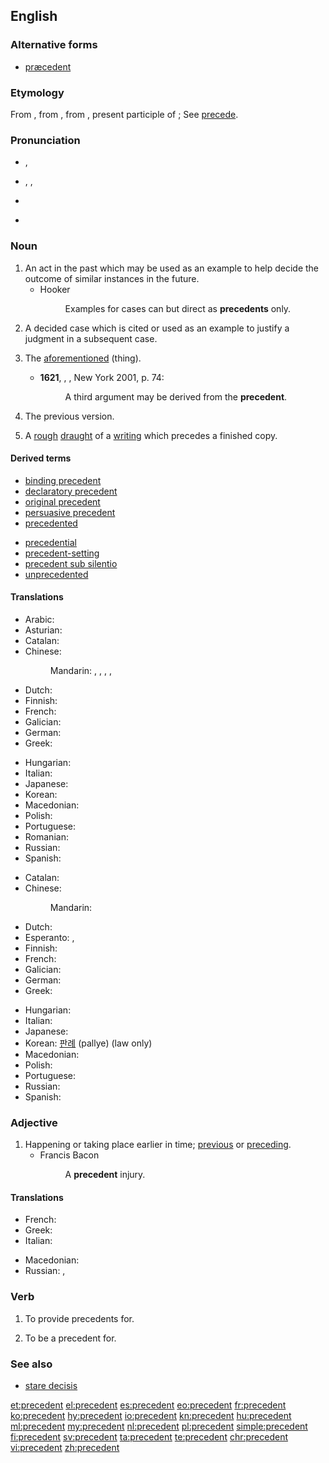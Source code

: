 ==English==
{{wikipedia}}

===Alternative forms===
* [[præcedent]] {{qualifier|archaic}}

===Etymology===
From {{etyl|enm|en}}, from {{etyl|fro|en}}, from {{etyl|la|en}} {{term|praecēdēns|lang=la}}, present participle of {{term|praecedo|praecēdere|lang=la|to precede}}; See [[precede]].

===Pronunciation===
* {{a|UK|adjective}} {{IPA|/pɹiˈsiː.dənt/}}, {{X-SAMPA|/pr\i"si:.d@nt/}}
* {{a|UK|US|noun}} {{enPR|prĕs'ĭ-dənt}}, {{IPA|/ˈpɹɛs.ɪ.dənt/}}, {{X-SAMPA|/"pr\Es.I.d@nt/}}
* {{audio|en-us-precedent.ogg|Audio (US)}}
* {{a|Aus|noun}} {{IPA|/ˈpɹi.sɪ.dənt/}} {{rfp|lang=en|check the Australian pronunciation; I transcribed it from actual speech. -sche. Also, I think the adj. is not pronounced as the noun in the US, DCDuring}}

===Noun===
{{en-noun}}

# An act in the past which may be used as an example to help decide the outcome of similar instances in the future.
#* Hooker
#*: Examples for cases can but direct as '''precedents''' only.
# {{context|legal|lang=en}} A decided case which is cited or used as an example to justify a judgment in a subsequent case.
# {{rfd-sense}} {{context|obsolete|with definite article|lang=en}} The [[aforementioned]] (thing).
#* '''1621''', {{w|Robert Burton}}, ''{{w|The Anatomy of Melancholy}}'', New York 2001, p. 74:
#*: A third argument may be derived from the '''precedent'''.
# {{rfd-sense}} The previous version.
# {{context|obsolete|lang=en}} A [[rough]] [[draught]] of a [[writing]] which precedes a finished copy.
#: {{rfquotek|Shakespeare}}

====Derived terms====
{{rel-top|terms derived from precedent ''(noun)''}}
* [[binding precedent]]
* [[declaratory precedent]]
* [[original precedent]]
* [[persuasive precedent]]
* [[precedented]]
{{rel-mid}}
* [[precedential]]
* [[precedent-setting]]
* [[precedent sub silentio]]
* [[unprecedented]]
{{rel-bottom}}

====Translations====
{{trans-top|past act used as example}}
* Arabic: {{t|ar|سابقة|sc=Arab}}
* Asturian: {{t|ast|precedente|m}}
* Catalan: {{t|ca|precedent|m}}
* Chinese:
*: Mandarin: {{t|cmn|實例|sc=Hani}}, {{t+|cmn|实例|tr=shílì|sc=Hani}}, {{t+|cmn|範例|sc=Hani}}, {{t+|cmn|范例|tr=fànlì|sc=Hani}}, {{t+|cmn|事例|tr=shìlì|sc=Hani}}
* Dutch: {{t+|nl|precedent}}
* Finnish: {{t+|fi|ennakkotapaus}}
* French: {{t+|fr|précédent}}
* Galician: {{t|gl|precedente|m}}
* German: {{t|de|Präzedens|n}}
* Greek: {{t+|el|προηγούμενο|n|tr=prοigoúmeno}}
{{trans-mid}}
* Hungarian: {{t+|hu|precedens}}
* Italian: {{t+|it|precedente|m}}
* Japanese: {{t|ja|先例|tr=senrei}}
* Korean: {{t+|ko|사례|tr=sarye|sc=Hang}}
* Macedonian: {{t|mk|преседан|m|tr=presedán}}
* Polish: {{t|pl|precedens|m}}
* Portuguese: {{t+|pt|precedente|m}}
* Romanian: {{t|ro|precedent}}
* Russian: {{t+|ru|прецедент|m|tr=pr'eced'ént}}
* Spanish: {{t+|es|precedente|m}}
{{trans-bottom}}

{{trans-top|prior judgment in law}}
* Catalan: {{t|ca|precedent|m}}
* Chinese:
*: Mandarin: {{t+|cmn|判例|tr=pànlì|sc=Hani}}
* Dutch: {{t|nl|jurisprudentie}}
* Esperanto: {{t|eo|precedento}}, {{t|eo|precedenco}}
* Finnish: {{t+|fi|ennakkotapaus}}
* French: {{t+|fr|jurisprudence}}
* Galician: {{t|gl|precedente|m}}
* German: {{t+|de|Präzedenzfall|m}}
* Greek: {{t+|el|δεδικασμένο|n|tr=dedikasméno}}
{{trans-mid}}
* Hungarian: {{t+|hu|precedens}}
* Italian: {{t+|it|precedente|m}}
* Japanese: {{t+|ja|判例|tr=hanrei}}
* Korean: [[판례]] (pallye) (law only)
* Macedonian: {{t|mk|преседан|m|tr=presedán}}
* Polish: {{t|pl|precedens|m}}
* Portuguese: {{t+|pt|precedente|m}}
* Russian: {{t+|ru|прецедент|m|tr=pr'eced'ént}}
* Spanish: {{t+|es|precedente|m}}
{{trans-bottom}}

===Adjective===
{{en-adj|-}}

# Happening or taking place earlier in time; [[previous]] or [[preceding]].
#* Francis Bacon
#*: A '''precedent''' injury.

====Translations====
{{trans-top|earlier in time}}
* French: {{t+|fr|précédent}}
* Greek: {{t+|el|προηγούμενος|tr=prοigoúmenos}}
* Italian: {{t+|it|precedente}}
{{trans-mid}}
* Macedonian: {{t|mk|претходен|m|tr=préthoden}}
* Russian: {{t+|ru|предшествующий|tr=pr'edšéstvujuš'ij}}, {{t+|ru|предыдущий|tr=pr'edydúš'ij}}
{{trans-bottom}}

===Verb===
{{en-verb}}

# {{context|transitive|legal|lang=en}} To provide precedents for.
# {{context|transitive|legal|lang=en}} To be a precedent for.

===See also===
* [[stare decisis]]

[[et:precedent]]
[[el:precedent]]
[[es:precedent]]
[[eo:precedent]]
[[fr:precedent]]
[[ko:precedent]]
[[hy:precedent]]
[[io:precedent]]
[[kn:precedent]]
[[hu:precedent]]
[[ml:precedent]]
[[my:precedent]]
[[nl:precedent]]
[[pl:precedent]]
[[simple:precedent]]
[[fi:precedent]]
[[sv:precedent]]
[[ta:precedent]]
[[te:precedent]]
[[chr:precedent]]
[[vi:precedent]]
[[zh:precedent]]